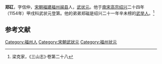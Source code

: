 '''郑矼'''，字信仲，[[宋朝|宋朝]][[福建|福建]][[福州|福州]][[闽县|闽县]]人，[[武状元|武状元]]。他于[[南宋|南宋]][[宋高宗|高宗]][[绍兴|绍兴]]二十四年（1154年）甲戌科武状元登第。他的弟弟郑磁是绍兴二十一年辛未榜的[[武举人|武举人]]。<ref name="《三山志》·卷第二十八">梁克家，《三山志》·卷第二十八</ref>

==参考文献==
<div class="references-small">
<references />
</div>
{{宋朝人物小作品}}
[[Category:福州人|Category:福州人]]
[[Category:宋朝武狀元|Category:宋朝武狀元]]
[[Category:福州状元|Category:福州状元]]